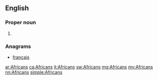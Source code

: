 ==English==

===Proper noun===
{{en-proper noun}}

# {{plural of|[[African]]}}

===Anagrams===
* [[francais#English|francais]]

[[ar:Africans]]
[[ca:Africans]]
[[it:Africans]]
[[sw:Africans]]
[[mg:Africans]]
[[my:Africans]]
[[nn:Africans]]
[[simple:Africans]]
